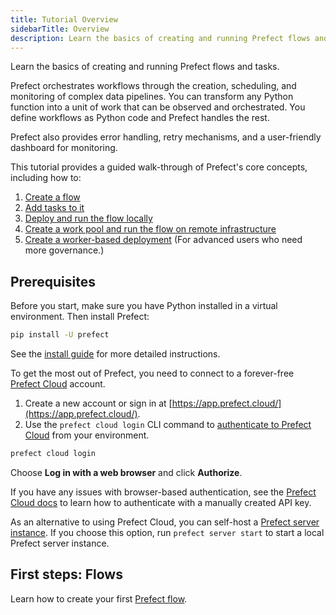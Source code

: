 ```yaml
---
title: Tutorial Overview
sidebarTitle: Overview
description: Learn the basics of creating and running Prefect flows and tasks.
---
```


Learn the basics of creating and running Prefect flows and tasks.

Prefect orchestrates workflows through the creation, scheduling, and monitoring of complex data pipelines.
You can transform any Python function into a unit of work that can be observed and orchestrated. You define workflows as Python code and Prefect handles the rest.

Prefect also provides error handling, retry mechanisms, and a user-friendly dashboard for monitoring.

This tutorial provides a guided walk-through of Prefect's core concepts, including how to:

1. [Create a flow](/3.0rc/tutorial/flows/)
2. [Add tasks to it](/3.0rc/tutorial/tasks/)
3. [Deploy and run the flow locally](/3.0rc/tutorial/deployments/)
4. [Create a work pool and run the flow on remote infrastructure](/3.0rc/tutorial/work-pools/)
5. [Create a worker-based deployment](/3.0rc/tutorial/workers/) (For advanced users who need more governance.)

## Prerequisites

Before you start, make sure you have Python installed in a virtual environment.
Then install Prefect:

```bash
pip install -U prefect
```

See the [install guide](/3.0rc/getting-started/installation/) for more detailed instructions.

To get the most out of Prefect, you need to connect to a forever-free [Prefect Cloud](https://app.prefect.cloud) account.

1. Create a new account or sign in at [https://app.prefect.cloud/](https://app.prefect.cloud/).
1. Use the `prefect cloud login` CLI command to [authenticate to Prefect Cloud](/3.0rc/cloud/users/api-keys/) from your environment.

```bash
prefect cloud login
```

Choose **Log in with a web browser** and click **Authorize**.

If you have any issues with browser-based authentication, see the [Prefect Cloud docs](/3.0rc/cloud/users/api-keys/) to learn how to authenticate with a manually created API key.

As an alternative to using Prefect Cloud, you can self-host a [Prefect server instance](/3.0rc/host/).
If you choose this option, run `prefect server start` to start a local Prefect server instance.

## First steps: Flows

Learn how to create your first [Prefect flow](/3.0rc/tutorial/flows/).